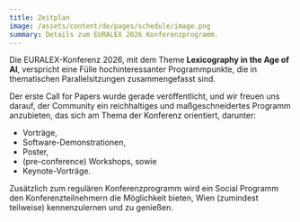 ```yaml
---
title: Zeitplan
image: /assets/content/de/pages/schedule/image.png
summary: Details zum EURALEX 2026 Konferenzprogramm.
---
```

Die EURALEX-Konferenz 2026, mit dem Theme **Lexicography in the Age of AI**, verspricht eine Fülle hochinteressanter Programmpunkte, die in thematischen Parallelsitzungen zusammengefasst sind.

Der erste Call for Papers wurde gerade veröffentlicht, und wir freuen uns darauf, der Community ein reichhaltiges und maßgeschneidertes Programm anzubieten, das sich am Thema der Konferenz orientiert, darunter:

* Vorträge,
* Software-Demonstrationen,
* Poster,
* (pre-conference) Workshops, sowie
* Keynote-Vorträge.

Zusätzlich zum regulären Konferenzprogramm wird ein Social Programm den Konferenzteilnehmern die Möglichkeit bieten, Wien (zumindest teilweise) kennenzulernen und zu genießen.
